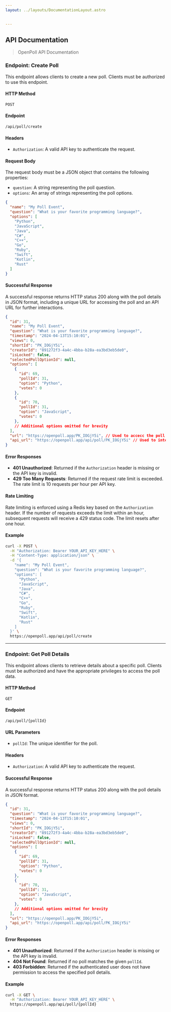 ```yaml
---
layout: ../layouts/DocumentationLayout.astro

 
---
```


## API Documentation
> OpenPoll API Documentation

### Endpoint: Create Poll

This endpoint allows clients to create a new poll. Clients must be authorized to use this endpoint.

#### HTTP Method
`POST`

#### Endpoint
`/api/poll/create`

#### Headers
- `Authorization`: A valid API key to authenticate the request.

#### Request Body
The request body must be a JSON object that contains the following properties:
- `question`: A string representing the poll question.
- `options`: An array of strings representing the poll options.

```json
{
  "name": "My Poll Event",
  "question": "What is your favorite programming language?",
  "options": [
    "Python",
    "JavaScript",
    "Java",
    "C#",
    "C++",
    "Go",
    "Ruby",
    "Swift",
    "Kotlin",
    "Rust"
  ]
}
```

#### Successful Response
A successful response returns HTTP status 200 along with the poll details in JSON format, including a unique URL for accessing the poll and an API URL for further interactions.

```json
{
  "id": 31,
  "name": "My Poll Event",
  "question": "What is your favorite programming language?",
  "timestamp": "2024-04-13T15:10:01",
  "views": 0,
  "shortId": "PK_IOGjY5i",
  "creatorId": "891272f3-4a4c-4bba-b28a-ea3bd3eb5de0",
  "isLocked": false,
  "selectedPollOptionId": null,
  "options": [
    {
      "id": 69,
      "pollId": 31,
      "option": "Python",
      "votes": 0
    },
    {
      "id": 70,
      "pollId": 31,
      "option": "JavaScript",
      "votes": 0
    },
    // Additional options omitted for brevity
  ],
  "url": "https://openpoll.app/PK_IOGjY5i", // Used to accecc the poll on the web
  "api_url": "https://openpoll.app/api/poll/PK_IOGjY5i" // Used to interact with the poll via the API
}
```

#### Error Responses
- **401 Unauthorized**: Returned if the `Authorization` header is missing or the API key is invalid.
- **429 Too Many Requests**: Returned if the request rate limit is exceeded. The rate limit is 10 requests per hour per API key.

#### Rate Limiting
Rate limiting is enforced using a Redis key based on the `Authorization` header. If the number of requests exceeds the limit within an hour, subsequent requests will receive a 429 status code. The limit resets after one hour.

#### Example
```bash
curl -X POST \
  -H "Authorization: Bearer YOUR_API_KEY_HERE" \
  -H "Content-Type: application/json" \
  -d '{
    "name": "My Poll Event",
    "question": "What is your favorite programming language?",
    "options": [
      "Python",
      "JavaScript",
      "Java",
      "C#",
      "C++",
      "Go",
      "Ruby",
      "Swift",
      "Kotlin",
      "Rust"
    ]
  }' \
  https://openpoll.app/api/poll/create
```
---

### Endpoint: Get Poll Details

This endpoint allows clients to retrieve details about a specific poll. Clients must be authorized and have the appropriate privileges to access the poll data.

#### HTTP Method
`GET`

#### Endpoint
`/api/poll/{pollId}`

#### URL Parameters
- `pollId`: The unique identifier for the poll.

#### Headers
- `Authorization`: A valid API key to authenticate the request.

#### Successful Response
A successful response returns HTTP status 200 along with the poll details in JSON format.

```json
{
  "id": 31,
  "question": "What is your favorite programming language?",
  "timestamp": "2024-04-13T15:10:01",
  "views": 0,
  "shortId": "PK_IOGjY5i",
  "creatorId": "891272f3-4a4c-4bba-b28a-ea3bd3eb5de0",
  "isLocked": false,
  "selectedPollOptionId": null,
  "options": [
    {
      "id": 69,
      "pollId": 31,
      "option": "Python",
      "votes": 0
    },
    {
      "id": 70,
      "pollId": 31,
      "option": "JavaScript",
      "votes": 0
    },
    // Additional options omitted for brevity
  ],
  "url": "https://openpoll.app/PK_IOGjY5i",
  "api_url": "https://openpoll.app/api/poll/PK_IOGjY5i"
}
```

#### Error Responses
- **401 Unauthorized**: Returned if the `Authorization` header is missing or the API key is invalid.
- **404 Not Found**: Returned if no poll matches the given `pollId`.
- **403 Forbidden**: Returned if the authenticated user does not have permission to access the specified poll details.

#### Example
```bash
curl -X GET \
  -H "Authorization: Bearer YOUR_API_KEY_HERE" \
  https://openpoll.app/api/poll/{pollId}
```